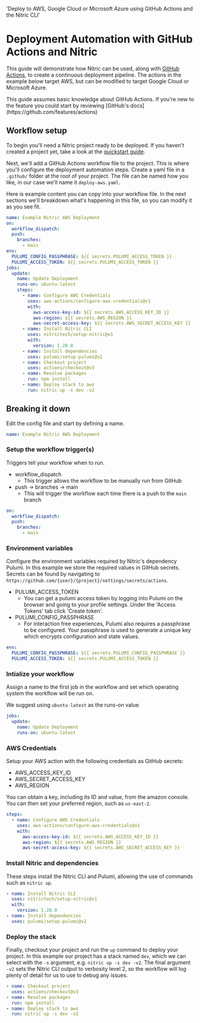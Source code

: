   'Deploy to AWS, Google Cloud or Microsoft Azure using GitHub Actions and the Nitric CLI'

# Deployment Automation with GitHub Actions and Nitric

This guide will demonstrate how Nitric can be used, along with [GitHub Actions](https://github.com/features/actions), to create a continuous deployment pipeline. The actions in the example below target AWS, but can be modified to target Google Cloud or Microsoft Azure.

<Note>
  This guide assumes basic knowledge about GitHub Actions. If you're new to the
  feature you could start by reviewing [GitHub's
  docs](https://github.com/features/actions)
</Note>

## Workflow setup

To begin you'll need a Nitric project ready to be deployed. If you haven't created a project yet, take a look at the [quickstart guide](/guides/getting-started/quickstart).

Next, we'll add a GitHub Actions workflow file to the project. This is where you'll configure the deployment automation steps. Create a yaml file in a `.github/` folder at the root of your project. The file can be named how you like, in our case we'll name it `deploy-aws.yaml`.

Here is example content you can copy into your workflow file. In the next sections we'll breakdown what's happening in this file, so you can modify it as you see fit.

```yaml {{ tag: ".github/deploy-aws.yaml" }}
name: Example Nitric AWS Deployment
on:
  workflow_dispatch:
  push:
    branches:
      - main
env:
  PULUMI_CONFIG_PASSPHRASE: ${{ secrets.PULUMI_ACCESS_TOKEN }}
  PULUMI_ACCESS_TOKEN: ${{ secrets.PULUMI_ACCESS_TOKEN }}
jobs:
  update:
    name: Update Deployment
    runs-on: ubuntu-latest
    steps:
      - name: Configure AWS Credentials
        uses: aws-actions/configure-aws-credentials@v1
        with:
          aws-access-key-id: ${{ secrets.AWS_ACCESS_KEY_ID }}
          aws-region: ${{ secrets.AWS_REGION }}
          aws-secret-access-key: ${{ secrets.AWS_SECRET_ACCESS_KEY }}
      - name: Install Nitric CLI
        uses: nitrictech/setup-nitric@v1
        with:
          version: 1.28.0
      - name: Install dependencies
        uses: pulumi/setup-pulumi@v2
      - name: Checkout project
        uses: actions/checkout@v3
      - name: Resolve packages
        run: npm install
      - name: Deploy stack to aws
        run: nitric up -s dev -v2
```

## Breaking it down

Edit the config file and start by defining a name.

```yaml
name: Example Nitric AWS Deployment
```

### Setup the workflow trigger(s)

Triggers tell your workflow when to run.

- workflow_dispatch
  - This trigger allows the workflow to be manually run from GitHub
- push -> branches -> main
  - This will trigger the workflow each time there is a push to the `main` branch

```yaml
on:
  workflow_dispatch:
  push:
    branches:
      - main
```

### Environment variables

Configure the environment variables required by Nitric's dependency Pulumi. In this example we store the required values in GitHub secrets. Secrets can be found by navigating to `https://github.com/{user}/{project}/settings/secrets/actions`.

- PULUMI_ACCESS_TOKEN
  - You can get a pulumi access token by logging into Pulumi on the browser and going to your profile settings. Under the 'Access Tokens' tab click 'Create token'.
- PULUMI_CONFIG_PASSPHRASE
  - For interaction free experiences, Pulumi also requires a passphrase to be configured. Your passphrase is used to generate a unique key which encrypts configuration and state values.

```yaml
env:
  PULUMI_CONFIG_PASSPHRASE: ${{ secrets.PULUMI_CONFIG_PASSPHRASE }}
  PULUMI_ACCESS_TOKEN: ${{ secrets.PULUMI_ACCESS_TOKEN }}
```

### Intialize your workflow

Assign a name to the first job in the workflow and set which operating system the workflow will be run on.

<Note>We suggest using `ubuntu-latest` as the runs-on value.</Note>

```yaml
jobs:
  update:
    name: Update Deployment
    runs-on: ubuntu-latest
```

### AWS Credentials

Setup your AWS action with the following credentials as GitHub secrets:

- AWS_ACCESS_KEY_ID
- AWS_SECRET_ACCESS_KEY
- AWS_REGION

You can obtain a key, including its ID and value, from the amazon console. You can then set your preferred region, such as `us-east-2`.

```yaml
steps:
  - name: Configure AWS Credentials
    uses: aws-actions/configure-aws-credentials@v1
    with:
      aws-access-key-id: ${{ secrets.AWS_ACCESS_KEY_ID }}
      aws-region: ${{ secrets.AWS_REGION }}
      aws-secret-access-key: ${{ secrets.AWS_SECRET_ACCESS_KEY }}
```

### Install Nitric and dependencies

These steps install the Nitric CLI and Pulumi, allowing the use of commands such as `nitric up`.

```yaml
- name: Install Nitric CLI
  uses: nitrictech/setup-nitric@v1
  with:
    version: 1.28.0
- name: Install dependencies
  uses: pulumi/setup-pulumi@v2
```

### Deploy the stack

Finally, checkout your project and run the `up` command to deploy your project. In this example our project has a stack named `dev`, which we can select with the `-s` argument, e.g. `nitric up -s dev -v2`. The final argument `-v2` sets the Nitric CLI output to verbosity level 2, so the workflow will log plenty of detail for us to use to debug any issues.

```yaml
- name: Checkout project
  uses: actions/checkout@v3
- name: Resolve packages
  run: npm install
- name: Deploy stack to aws
  run: nitric up -s dev -v2
```
